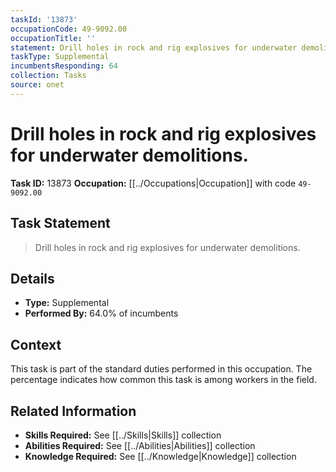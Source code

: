 ```yaml
---
taskId: '13873'
occupationCode: 49-9092.00
occupationTitle: ''
statement: Drill holes in rock and rig explosives for underwater demolitions.
taskType: Supplemental
incumbentsResponding: 64
collection: Tasks
source: onet
---
```

# Drill holes in rock and rig explosives for underwater demolitions.

**Task ID:** 13873
**Occupation:** [[../Occupations|Occupation]] with code `49-9092.00`

## Task Statement

> Drill holes in rock and rig explosives for underwater demolitions.

## Details

- **Type:** Supplemental
- **Performed By:** 64.0% of incumbents

## Context

This task is part of the standard duties performed in this occupation. The percentage indicates how common this task is among workers in the field.

## Related Information

- **Skills Required:** See [[../Skills|Skills]] collection
- **Abilities Required:** See [[../Abilities|Abilities]] collection
- **Knowledge Required:** See [[../Knowledge|Knowledge]] collection
